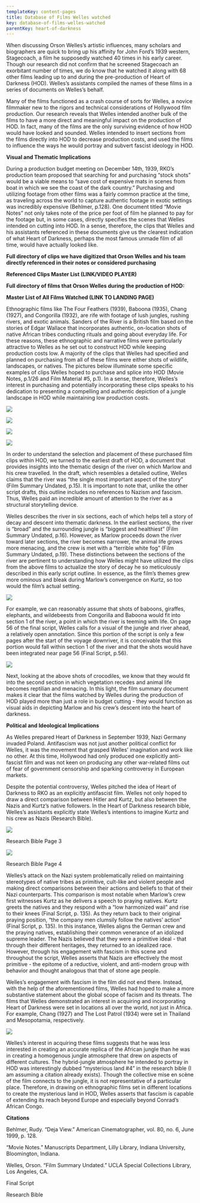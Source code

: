 ```yaml
---
templateKey: content-pages
title: Database of Films Welles watched
key: database-of-films-welles-watched
parentKey: heart-of-darkness
---
```

When discussing Orson Welles’s  artistic influences, many scholars and biographers are quick to bring up his affinity for John Ford’s 1939 western, Stagecoach, a film he supposedly watched 40 times in his early career. Though our research did not confirm that he  screened Stagecoach an exorbitant number of times, we do know that he watched it along with 68 other films leading up to and during the pre-production of Heart of Darkness (HOD). Welles’s assistants compiled the names of these films in a series of documents on Welles’s behalf. 

Many of the films functioned as a crash course of sorts for Welles, a novice filmmaker new to the rigors and technical considerations of Hollywood film production. Our research reveals that Welles intended another bulk of the films to have a more direct and meaningful impact on the production of HOD. In fact, many of the films are the only surviving evidence of how HOD would have looked and sounded. Welles intended to insert sections from the films directly into HOD to decrease production costs, and used the films to influence the ways he would portray and subvert fascist ideology in HOD.

**Visual and Thematic Implications**

During a production budget meeting on December 14th, 1939, RKO’s production team proposed that searching for and purchasing “stock shots” would be a viable means to “save cost of expensive mats in scenes from boat in which we see the coast of the dark country.” Purchasing and utilizing footage from other films was a fairly common practice at the time, as traveling across the world to capture authentic footage in exotic settings was incredibly expensive (Behlmer, p.128). One document titled “Movie Notes” not only takes note of the price per foot of film he planned to pay for the footage but, in some cases, directly specifies the scenes that Welles intended on cutting into HOD. In a sense, therefore, the clips that Welles and his assistants referenced in these documents give us the clearest indication of what Heart of Darkness, perhaps the most famous unmade film of all time, would have actually looked like. 

**Full directory of clips we have digitized that Orson Welles and his team directly referenced in their notes or considered purchasing**

**Referenced Clips Master List (LINK/VIDEO PLAYER)**

**Full directory of films that Orson Welles during the production of HOD:**

**Master List of All Films Watched (LINK TO LANDING PAGE)**

Ethnographic films like The Four Feathers (1939), Baboona (1935), Chang (1927), and Congorilla (1932), are rife with footage of lush jungles, rushing rivers, and exotic animals. Sanders of the River is a British film based on the stories of Edgar Wallace that incorporates authentic, on-location shots of native African tribes conducting rituals and going about everyday life. For these reasons, these ethnographic and narrative films were particularly attractive to Welles as he set out to construct HOD while keeping production costs low. A majority of the clips that Welles had specified and planned on purchasing from all of these films were either shots of wildlife, landscapes, or natives. The pictures below illuminate some specific examples of clips Welles hoped to purchase and splice into HOD (Movie Notes, p.1/26 and Film Material #5, p.1). In a sense, therefore, Welles’s interest in purchasing and potentially incorporating these clips speaks to his dedication to presenting a compelling and authentic depiction of a jungle landscape in HOD while maintaining low production costs. 

![](/assets/baboona.png)

![](/assets/congorilla.png)

![](/assets/sanders-1.png)

![](/assets/sanders-2.png)

In order to understand the selection and placement of these purchased film clips within HOD, we turned to the earliest draft of HOD, a document that provides insights into the thematic design of the river on which Marlow and his crew travelled. In the draft, which resembles a detailed outline, Welles claims that the river was “the single most important aspect of the story” (Film Summary Undated, p.15). It is important to note that, unlike the other script drafts, this outline includes no references to Nazism and fascism. Thus, Welles paid an incredible amount of attention to the river as a structural storytelling device. 

Welles describes the river in six sections, each of which helps tell a story of decay and descent into thematic darkness. In the earliest sections, the river is “broad” and the surrounding jungle is “biggest and healthiest” (Film Summary Undated, p.16). However, as Marlow proceeds down the river toward later sections, the river becomes narrower, the animal life grows more menacing, and the crew is met with a “terrible white fog” (Film Summary Undated, p.19). These distinctions between the sections of the river are pertinent to understanding how Welles might have utilized the clips from the above films to actualize the story of decay he so meticulously described in this early script outline. In essence, as the film’s themes grew more ominous and bleak during Marlow’s convergence on Kurtz, so too would the film’s actual setting. 

![](/assets/six-sections.png)

For example, we can reasonably assume that shots of baboons, giraffes, elephants, and wildebeests from Congorilla and Baboona would fit into section 1 of the river, a point in which the river is teeming with life. On page 56 of the final script, Welles calls for a visual of the jungle and river ahead, a relatively open annotation. Since this portion of the script is only a few pages after the start of the voyage downriver, it is conceivable that this portion would fall within section 1 of the river and that the shots would have been integrated near page 56 (Final Script, p.56). 

![](/assets/river-and-baboons.png)

Next, looking at the above shots of crocodiles, we know that they would fit into the second section in which vegetation recedes and animal life becomes reptilian and menacing. In this light, the film summary document makes it clear that the films watched by Welles during the production of HOD played more than just a role in budget cutting - they would function as visual aids in depicting Marlow and his crew’s descent into the heart of darkness. 

**Political and Ideological Implications**

As Welles prepared Heart of Darkness in September 1939, Nazi Germany invaded Poland. Antifascism was not just another political conflict for Welles, it was the movement that grasped Welles’ imagination and work like no other. At this time, Hollywood had only produced one explicitly anti-fascist film and was not keen on producing any other war-related films out of fear of government censorship and sparking controversy in European markets. 

Despite the potential controversy,  Welles pitched the idea of Heart of Darkness to RKO as an explicitly antifascist film. Welles not only hoped to draw a direct comparison between Hitler and Kurtz, but also between the Nazis and Kurtz’s native followers. In the Heart of Darkness research bible, Welles’s assistants explicitly state Welles’s intentions to imagine Kurtz and his crew as Nazis (Research Bible). 

![](/assets/nazi-1.png)

Research Bible Page 3

![](/assets/nazi-2.png)

Research Bible Page 4

Welles’s attack on the Nazi system problematically relied on maintaining stereotypes of native tribes as primitive, cult-like and violent people and making direct comparisons between their actions and beliefs to that of their Nazi counterparts. This comparison is most notable when Marlow’s crew first witnesses Kurtz as he delivers a speech to praying natives. Kurtz greets the natives and they respond with a “low harmonized wail” and rise to their knees (Final Script, p. 135). As they return back to their original praying position, “the company men clumsily follow the natives’ action” (Final Script, p. 135). In this instance, Welles aligns the German crew and the praying natives, establishing their common venerance of an idolized supreme leader. The Nazis believed that they were a primitive ideal - that through their different heritages, they returned to an idealized race. However, through his engagement with fascism in this scene and throughout the script, Welles asserts that Nazis are effectively the most primitive - the epitome of a reductive, violent, and anti-modern group with behavior and thought analogous that that of stone age people. 

Welles’s engagement with fascism in the film did not end there. Instead, with the help of the aforementioned films, Welles had hoped to make a more substantive statement about the global scope of facism and its threats. The films that Welles demonstrated an interest in acquiring and incorporating Heart of Darkness were set in locations all over the world, not just in Africa. For example, Chang (1927) and The Lost Patrol (1934) were set in Thailand and Mesopotamia, respectively. 

![](/assets/world.png)

Welles’s interest in acquiring these films suggests that he was less interested in creating an accurate replica of the African jungle than he was in creating a homogenous jungle atmosphere that drew on aspects of different cultures. The hybrid-jungle atmosphere he intended to portray in HOD was interestingly dubbed “mysterious land #4” in the research bible (I am assuming a citation already exists). Though the collective mise en scène of the film connects to the jungle, it is not representative of a particular place. Therefore, in drawing on ethnographic films set in different locations to create the mysterious land in HOD, Welles asserts that fascism is capable of extending its reach beyond Europe and especially beyond Conrad’s African Congo. 



**Citations**

Behlmer, Rudy. “Deja View.” American Cinematographer, vol. 80, no. 6, June 1999, p. 128.

“Movie Notes.” Manuscripts Department, Lilly Library, Indiana University, Bloomington, Indiana.

Welles, Orson. “Film Summary Undated.” UCLA Special Collections Library, Los Angeles, CA.

Final Script

Research Bible

